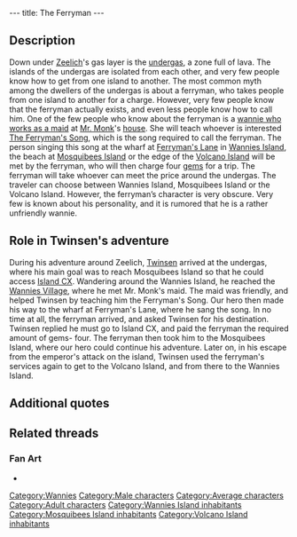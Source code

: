 ---
title: The Ferryman
---

{{Character|
Name=The Ferryman|
Image=PASS.jpg|
Race=[[Wannie]]|
Gender=Male|
Size=Medium|
Age=Adult}}

{{Quote|
Quote=Whoever wants to cross the ocean of fire must pay the price. Four gems is the fare. Where do you want to go?|
Character=The Ferryman}}

==Description==
Down under [[Zeelich]]'s gas layer is the [[undergas]], a zone full of lava. The islands of the undergas are isolated from each other, and very few people know how to get from one island to another. The most common myth among the dwellers of the undergas is about a ferryman, who takes people from one island to another for a charge.
However, very few people know that the ferryman actually exists, and even less people know how to call him. One of the few people who know about the ferryman is a [[Annie|wannie who works as a maid]] at [[Mr. Monk]]'s [[Dark Monk's Priest's house|house]]. She will teach whoever is interested [[The Ferryman's Song]], which is the song required to call the ferryman. The person singing this song at the wharf at [[Ferryman's Lane]] in [[Wannies Island]], the beach at [[Mosquibees Island]] or the edge of the [[Volcano Island]] will be met by the ferryman, who will then charge four [[gems]] for a trip. The ferryman will take whoever can meet the price around the undergas. The traveler can choose between Wannies Island, Mosquibees Island or the Volcano Island.
However, the ferryman’s character is very obscure. Very few is known about his personality, and it is rumored that he is a rather unfriendly wannie.

==Role in Twinsen's adventure==
During his adventure around Zeelich, [[Twinsen]] arrived at the undergas, where his main goal was to reach Mosquibees Island so that he could access [[Island CX]]. Wandering around the Wannies Island, he reached the [[Wannies Village]], where he met Mr. Monk's maid. The maid was friendly, and helped Twinsen by teaching him the Ferryman's Song. Our hero then made his way to the wharf at Ferryman's Lane, where he sang the song. In no time at all, the ferryman arrived, and asked Twinsen for his destination. Twinsen replied he must go to Island CX, and paid the ferryman the required amount of gems- four. The ferryman then took him to the Mosquibees Island, where our hero could continue his adventure. Later on, in his escape from the emperor's attack on the island, Twinsen used the ferryman's services again to get to the Volcano Island, and from there to the Wannies Island.

==Additional quotes==
{{Quote|
Quote=Ferryman if you please,<br>
Take me across the raging seas,<br>
For a few gems, I take your boat,<br>
I cannot swim, I cannot float!!|
Character=The Ferryman's Song}}

==Related threads==
===Fan Art===
* {{post|id=226830|title=Edited Film Pictures}}

[[Category:Wannies]]
[[Category:Male characters]]
[[Category:Average characters]]
[[Category:Adult characters]]
[[Category:Wannies Island inhabitants]]
[[Category:Mosquibees Island inhabitants]]
[[Category:Volcano Island inhabitants]]